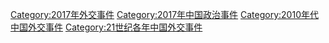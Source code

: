 [[Category:2017年外交事件|Category:2017年外交事件]]
[[Category:2017年中国政治事件|Category:2017年中国政治事件]]
[[Category:2010年代中国外交事件|Category:2010年代中国外交事件]]
[[Category:21世纪各年中国外交事件|Category:21世纪各年中国外交事件]]